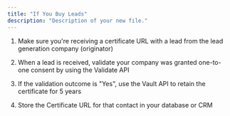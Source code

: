 ```yaml
---
title: "If You Buy Leads"
description: "Description of your new file."
---
```


1. Make sure you're receiving a certificate URL with a lead from the lead generation company (originator)

2. When a lead is received, validate your company was granted one-to-one consent by using the Validate API

3. If the validation outcome is "Yes", use the Vault API to retain the certificate for 5 years

4. Store the Certificate URL for that contact in your database or CRM